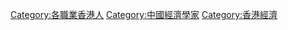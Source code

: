 [[Category:各職業香港人|Category:各職業香港人]]
[[Category:中國經濟學家|Category:中國經濟學家]]
[[Category:香港經濟|Category:香港經濟]]
